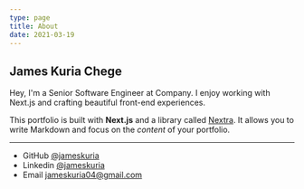 ```yaml
---
type: page
title: About
date: 2021-03-19
---
```


## James Kuria Chege

Hey, I'm a Senior Software Engineer at Company. I enjoy working with Next.js and crafting beautiful front-end experiences.

This portfolio is built with **Next.js** and a library called [Nextra](https://nextra.vercel.app/). It allows you to write Markdown and focus on the _content_ of your portfolio.

---

- GitHub [@jameskuria](https://github.com/jameskuria)
- Linkedin [@jameskuria](https://www.linkedin.com/in/jameskuria/)
- Email jameskuria04@gmail.com
